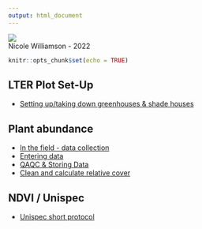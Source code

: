 ```yaml
---
output: html_document
---
```


<img src="Images/toolik_terrestrial_LTER_header.png" class="center"/>\
Nicole Williamson - 2022

```r
knitr::opts_chunk$set(echo = TRUE)
```

## LTER Plot Set-Up

-   [Setting up/taking down greenhouses & shade houses](Rmd/LTER_plot_setup.html)

## Plant abundance

-   [In the field - data collection](Rmd/Data_collection.html)
-   [Entering data](Rmd/data_entry.html)
-   [QAQC & Storing Data]()
-   [Clean and calculate relative cover](Rmd/clean_and_calculate_cover.html)

## NDVI / Unispec

-   [Unispec short protocol](Rmd/Unispec_Short_Protocol_for_LTER_Terrestrial_RA.html)
